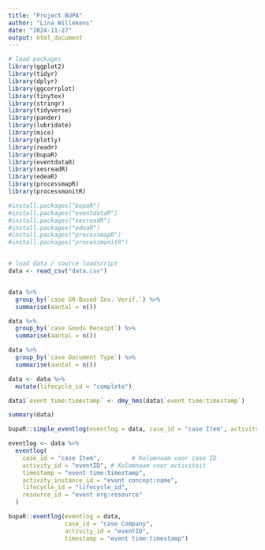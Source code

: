 ```yaml
---
title: "Project BUPA"
author: "Lina Willekens"
date: "2024-11-27"
output: html_document
---
```


```r
# load packages
library(ggplot2)
library(tidyr)
library(dplyr)
library(ggcorrplot)
library(tinytex)
library(stringr)
library(tidyverse)
library(pander)
library(lubridate)
library(mice)
library(plotly)
library(readr)
library(bupaR)
library(eventdataR)
library(xesreadR)
library(edeaR)
library(processmapR)
library(processmonitR)

#install.packages("bupaR")
#install.packages("eventdataR")
#install.packages("xesreadR")
#install.packages("edeaR")
#install.packages("processmapR")
#install.packages("processmonitR")


# load data / source loadscript
data <- read_csv("data.csv")


data %>%
  group_by(`case GR-Based Inv. Verif.`) %>%
  summarise(aantal = n())

data %>%
  group_by(`case Goods Receipt`) %>%
  summarise(aantal = n())

data %>%
  group_by(`case Document Type`) %>%
  summarise(aantal = n())

data <- data %>%
  mutate(lifecycle_id = "complete")

data$`event time:timestamp` <- dmy_hms(data$`event time:timestamp`)

summary(data)

bupaR::simple_eventlog(eventlog = data, case_id = "case Item", activity_id = "eventID", timestamp = "event time:timestamp")

eventlog <- data %>%
  eventlog(
    case_id = "case Item",         # Kolomnaam voor case ID
    activity_id = "eventID", # Kolomnaam voor activiteit
    timestamp = "event time:timestamp",
    activity_instance_id = "event concept:name",
    lifecycle_id = "lifecycle_id",
    resource_id = "event org:resource"
  )

bupaR::eventlog(eventlog = data,
                case_id = "case Company",
                activity_id = "eventID",
                timestamp = "event time:timestamp")
```

